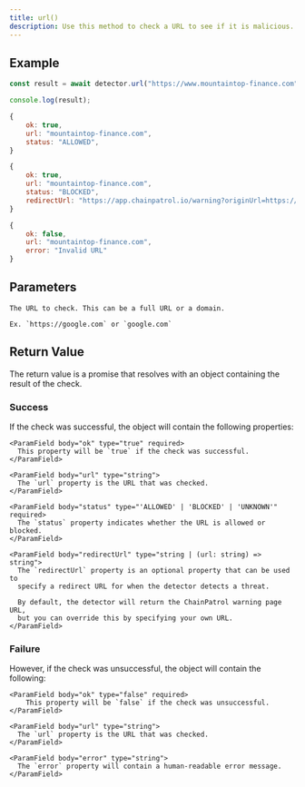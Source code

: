 ```yaml
---
title: url()
description: Use this method to check a URL to see if it is malicious.
---
```


## Example

<CodeGroup>

```js Code
const result = await detector.url("https://www.mountaintop-finance.com");

console.log(result);
```

```js Output (Allowed)
{
    ok: true,
    url: "mountaintop-finance.com",
    status: "ALLOWED",
}
```

```js Output (Blocked)
{
    ok: true,
    url: "mountaintop-finance.com",
    status: "BLOCKED",
    redirectUrl: "https://app.chainpatrol.io/warning?originUrl=https://www.mountaintop-finance.com"
}
```

```js Output (Error)
{
    ok: false,
    url: "mountaintop-finance.com",
    error: "Invalid URL"
}
```

</CodeGroup>

## Parameters

<ParamField body="url" type="string" required>

    The URL to check. This can be a full URL or a domain.

    Ex. `https://google.com` or `google.com`

</ParamField>

## Return Value

The return value is a promise that resolves with an object containing the
result of the check.

### Success

If the check was successful, the object will contain the following properties:

<ParamField body="result" type="object" required>
  <Expandable title="properties" defaultOpen>

    <ParamField body="ok" type="true" required>
      This property will be `true` if the check was successful.
    </ParamField>

    <ParamField body="url" type="string">
      The `url` property is the URL that was checked.
    </ParamField>

    <ParamField body="status" type="'ALLOWED' | 'BLOCKED' | 'UNKNOWN'" required>
      The `status` property indicates whether the URL is allowed or blocked.
    </ParamField>

    <ParamField body="redirectUrl" type="string | (url: string) => string">
      The `redirectUrl` property is an optional property that can be used to
      specify a redirect URL for when the detector detects a threat.

      By default, the detector will return the ChainPatrol warning page URL,
      but you can override this by specifying your own URL.
    </ParamField>

  </Expandable>
</ParamField>

### Failure

However, if the check was unsuccessful, the object will contain the following:

<ParamField body="result" type="object" required>
  <Expandable title="properties" defaultOpen>

    <ParamField body="ok" type="false" required>
        This property will be `false` if the check was unsuccessful.
    </ParamField>

    <ParamField body="url" type="string">
      The `url` property is the URL that was checked.
    </ParamField>

    <ParamField body="error" type="string">
      The `error` property will contain a human-readable error message.
    </ParamField>

  </Expandable>
</ParamField>
